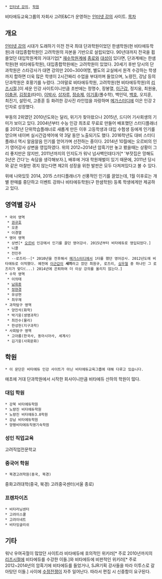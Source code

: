  * [[인터넷 강의]], [[학원]]

비타에듀교육그룹의 자회사 고려E&C가 운영하는 [[인터넷 강의]] 사이트.
[[목차]]

== 개요 ==
[[인터넷 강의]] 시대가 도래하기 이전 전국 최대 단과학원이었던 한샘학원(현 비타에듀학원)과 대입종합학원인 고려학원의 자본을 기반으로 설립되었다. 90년대까지 전국을 휩쓸었던 대입학원계의 거대기업[* [[재수학원]]계에 [[종로학원|종로]]와 [[대성학원|대성]]이 있다면, 단과계에는 한샘학원(현 비타에듀학원), 대입종합학원에는 고려학원이 있었다. 20세기 후반 당시의 단과학원은 스타강사가 대면 강의만 200~300여명, 별도의 교실에서 원격 수강하는 학생까지 합하면 더욱 많은 학생이 2시간짜리 수업을 부대끼며 들었으며, 노량진, 강남 등의 단과학원은 호황기를 누렸다. 그야말로 비타에듀학원, 고려학원(현 비타에듀학원)의 [[리즈시절]].]이 세운 인강 사이트이니만큼 초반에는 정명수, 장봉열, [[이근갑]], 정지웅, 최원용, [[이충권]], [[김정호]](타미), [[이박사]], [[삽자루]], [[정승제]], [[이기홍]](폴수학), 백인덕, [[백호]], 오지훈, 최진기, 설민석, 고종훈 등 화려한 강사진 라인업을 자랑하며 [[메가스터디]]에 이은 인강 2인자로 성장했다. 

부동의 2위였던 2010년도와는 달리, 위기가 찾아왔으나 2015년, 드디어 기사회생의 기미가 보이고 있다. 2004년부터 수능 인강 최초로 무료로 만들어 배포했던 스터디플래너를 2012년 단위학습플래너로 새롭게 만든 이후 고등학생과 대입 수험생 등에게 인기를 얻으며 네이버 실시간검색어에 약 3달 동안 노출되기도 했다. 2016학년도 대비 스터디플래너 역시 알음알음 인기를 얻어가며 선전하는 중이다. 2014년 10월에는 오르비의 인기 영어강사 상변을 영입하였다. 위의 2012~2014년 암흑기만 놓고 봤을때는 상황이 그리 좋지만은 않지만, 2011년까지의 인지도가 워낙 넘사벽인데다가[* '부잣집은 망해도 3년은 간다'는 속담을 생각해보자.], 배후에 거대 학원재벌이 있기 때문에, 2011년 당시와 같은 마찰만 겪지 않는다면 제2의 성장을 위한 발판은 모두 다져져있다고 볼 수 있다.

위에 나와있듯 2014, 2015 스터디플래너가 선풍적인 인기를 끌었는데, 1월 이후로는 개별 판매를 중단하고 이벤트 강좌나 비타에듀학원(구 한샘학원) 등록 학생에게만 제공하고 있다.
== 영역별 강사 ==
 * 국어 영역
  * [[권규호]]
  * 오훈
  * 이경열
 * 영어 영역 
  * 상변[* [[오르비스 옵티무스|오르비]] 인강에서 인기를 끌던 영어강사. 2015년부터 비타에듀로 영입되었다.]
  * 니콜
  * 전민주
  * --로즈리--[* 2010년을 전후해서 [[메가스터디]]에서 1타를 했던 영어강사. 2012년도에 비타에듀로 이적했다. 예전에 [[이근갑]]이 '''새끼'''라고 깠던 최원규, 로즈리, [[심우철]] 중 하나인 그 로즈리가 맞다(...) 2014년에 은퇴하여 더 이상 강의를 올리지 않는다.]
 * 수학 영역
  * 이의태
  * [[남휘종]]
  * [[정현경]]
  * 유상현
  * 최우재
 * 과학탐구 영역
  * 양진석(화학)
  * 박기웅(생명과학)
  * 최진수(물리)
  * 한성헌(지구과학)
 * 사회탐구 영역
  * 고아름(한국사, 동아시아사, 세계사)
  * 김기웅(사회문화)
== 학원 ==
 * 이 문단은 비타에듀 인강 사이트가 아닌 비타에듀교육그룹에 대해 다루고 있습니다.
애초에 거대 단과학원에서 시작한 회사이니만큼 비타에듀 산하의 학원이 많다.
=== 대입 학원 ===
 * 강북 비타에듀학원
 * 노량진 비타에듀학원
 * 노량진 비타에듀3.0학원
 * 강남 비타에듀학원
 * 양평비타에듀직영기숙학원 
=== 성인 직업교육 ===
고려직업전문학교
=== 중국어 학원 ===
 * 북경고려학원(중국, 북경)
중화고려대학(중국, 북경)
고려중국센터(서울 종로)
=== 프렌차이즈 ===
 * 비타러닝센터
 * 고려이스쿨
 * 고려이네트
 * 비타잉글리쉬  
== 기타 ==
워낙 우여곡절이 많았던 사이트라 비타에듀에 호의적인 위키러[* 주로 2010년까지의 [[리즈시절]]에 비타에듀를 수강한 이들.]와 비타에듀에 비판적인 위키러[* 주로 2012~2014년의 암흑기에 비타에듀를 들었거나, SJR기획 강사들을 따라 이투스로 갈아탔던 이들.] 사이에 [[수정전쟁]]이 자주 일어난다. 따라서 편집 시 신중함이 요구된다.
